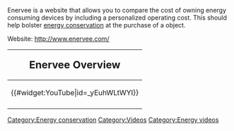 Enervee is a website that allows you to compare the cost of owning energy consuming devices by including a personalized operating cost. This should help bolster [[energy conservation]] at the purchase of a object.

Website: http://www.enervee.com/
{|style="border:1px solid #ffa508; background-color: #D0D0FF; margin-left:.1em; margin-top:2px; -moz-border-radius:15px;" align="right" width="240px"
!<big><big>Enervee Overview</big>
|-
|<center>{{#widget:YouTube|id=_yEuhWLtWYI}} </center>
|-

|}  

{{stub}}

[[Category:Energy conservation]]
[[Category:Videos]]
[[Category:Energy videos]]